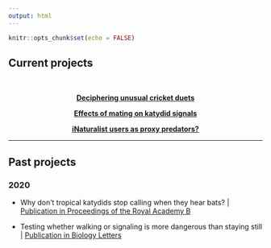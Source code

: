 ```yaml
---
output: html
---
```


```r
knitr::opts_chunk$set(echo = FALSE)
```

## Current projects
<br>

<div class = "row">

<div class = "col-sm-4">
<div style="text-align: center"> 
[**Deciphering unusual cricket duets**](Blank.html)
</div>


</div>
<div class = "col-sm-4">
<div style="text-align: center"> 
[**Effects of mating on katydid signals**](Blank.html)
</div>

</div>
<div class = "col-sm-4">
<div style="text-align: center"> 
[**iNaturalist users as proxy predators?**](Blank.html)
</div>

</div>
</div>


-----
## Past projects
### 2020

+ Why don't tropical katydids stop calling when they hear bats? | [Publication in Proceedings of the Royal Academy B](https://doi.org/10.1098/rspb.2020.1212) 

+ Testing whether walking or signaling is more dangerous than staying still | [Publication in Biology Letters](http://dx.doi.org/10.1098/rsbl.2019.0837)


